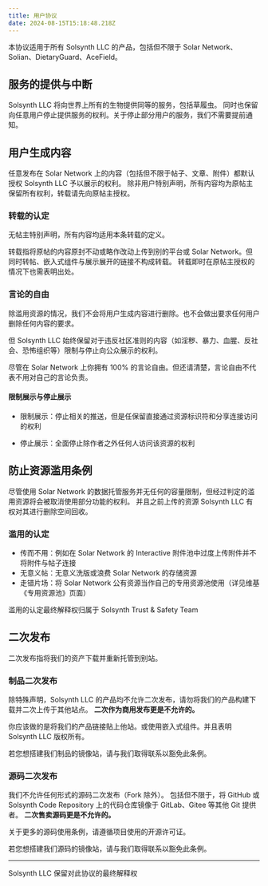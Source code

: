 ```yaml
---
title: 用户协议
date: 2024-08-15T15:18:48.218Z
---
```


本协议适用于所有 Solsynth LLC 的产品，包括但不限于 Solar Network、Solian、DietaryGuard、AceField。

## 服务的提供与中断

Solsynth LLC 将向世界上所有的生物提供同等的服务，包括草履虫。
同时也保留向任意用户停止提供服务的权利。关于停止部分用户的服务，我们不需要提前通知。

## 用户生成内容

任意发布在 Solar Network 上的内容（包括但不限于帖子、文章、附件）都默认授权 Solsynth LLC 予以展示的权利。
除非用户特别声明，所有内容均为原帖主保留所有权利，转载请先向原帖主授权。

### 转载的认定

无帖主特别声明，所有内容均适用本条转载的定义。

转载指将原帖的内容原封不动或略作改动上传到别的平台或 Solar Network。但同时转帖、嵌入式组件与展示展开的链接不构成转载。
转载即时在原帖主授权的情况下也需表明出处。

### 言论的自由

除滥用资源的情况，我们不会将用户生成内容进行删除。也不会做出要求任何用户删除任何内容的要求。

但 Solsynth LLC 始终保留对于违反社区准则的内容（如淫秽、暴力、血腥、反社会、恐怖组织等）限制与停止向公众展示的权利。

尽管在 Solar Network 上你拥有 100% 的言论自由。但还请清楚，言论自由不代表不用对自己的言论负责。

#### 限制展示与停止展示

- 限制展示：停止相关的推送，但是任保留直接通过资源标识符和分享连接访问的权利

- 停止展示：全面停止除作者之外任何人访问该资源的权利

## 防止资源滥用条例

尽管使用 Solar Network 的数据托管服务并无任何的容量限制，但经过判定的滥用资源将会被取消使用部分功能的权利。
并且之前上传的资源 Solsynth LLC 有权对其进行删除空间回收。

### 滥用的认定

- 传而不用：例如在 Solar Network 的 Interactive 附件池中过度上传附件并不将附件与帖子连接
- 无意义帖：无意义洗版或浪费 Solar Network 的存储资源
- 走错片场：将 Solar Network 公有资源当作自己的专用资源池使用（详见维基《专用资源池》页面）

滥用的认定最终解释权归属于 Solsynth Trust & Safety Team

## 二次发布

二次发布指将我们的资产下载并重新托管到别站。

### 制品二次发布

除特殊声明，Solsynth LLC 的产品均不允许二次发布，请勿将我们的产品构建下载并二次上传于其他站点。
**二次作为商用发布更是不允许的。**

你应该做的是将我们的产品链接贴上他站。或使用嵌入式组件。并且表明 Solsynth LLC 版权所有。

若您想搭建我们制品的镜像站，请与我们取得联系以豁免此条例。

### 源码二次发布

我们不允许任何形式的源码二次发布（Fork 除外）。
包括但不限于，将 GitHub 或 Solsynth Code Repository 上的代码仓库镜像于 GitLab、Gitee 等其他 Git 提供者。
**二次售卖源码更是不允许的。**

关于更多的源码使用条例，请遵循项目使用的开源许可证。

若您想搭建我们源码的镜像站，请与我们取得联系以豁免此条例。

*****

Solsynth LLC 保留对此协议的最终解释权
